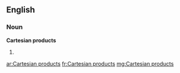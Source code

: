 ==English==

===Noun===
'''Cartesian products'''

# {{plural of|Cartesian product}}

[[ar:Cartesian products]]
[[fr:Cartesian products]]
[[mg:Cartesian products]]